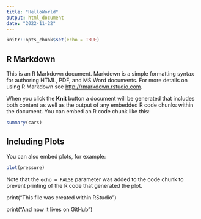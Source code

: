 ```yaml
---
title: "HelloWorld"
output: html_document
date: "2022-11-22"
---
```


```r
knitr::opts_chunk$set(echo = TRUE)
```

## R Markdown



This is an R Markdown document. Markdown is a simple formatting syntax for authoring HTML, PDF, and MS Word documents. For more details on using R Markdown see <http://rmarkdown.rstudio.com>.

When you click the **Knit** button a document will be generated that includes both content as well as the output of any embedded R code chunks within the document. You can embed an R code chunk like this:

```r
summary(cars)
```

## Including Plots

You can also embed plots, for example:

```r
plot(pressure)
```

Note that the `echo = FALSE` parameter was added to the code chunk to prevent printing of the R code that generated the plot.

print("This file was created within RStudio")

print("And now it lives on GitHub")

